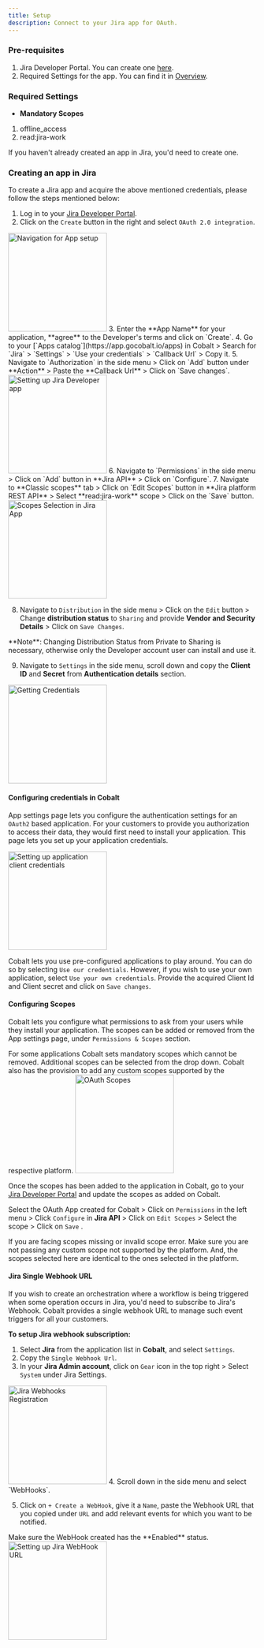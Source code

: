 ```yaml
---
title: Setup
description: Connect to your Jira app for OAuth.
---
```


### Pre-requisites

1. Jira Developer Portal. You can create one [here](https://www.atlassian.com/developers).
2. Required Settings for the app. You can find it in [Overview](https://docs.gocobalt.io/resources/integration-providers/jira_overview#required-settings).

### Required Settings

* **Mandatory Scopes** 
1. offline_access
2. read:jira-work

<Info>If you haven't already created an app in Jira, you'd need to create one.</Info>

### Creating an app in Jira

To create a Jira app and acquire the above mentioned credentials, please follow the steps mentioned below:

1. Log in to your [Jira Developer Portal](https://developer.atlassian.com/console).
2. Click on the `Create` button in the right and select `OAuth 2.0 integration`.
<img height="200" src="/images/Jira/jira_navigation.png" alt="Navigation for App setup"/>
3. Enter the **App Name** for your application, **agree** to the Developer's terms and click on `Create`.
4. Go to your [`Apps catalog`](https://app.gocobalt.io/apps) in Cobalt > Search for `Jira` > `Settings` > `Use your credentials` > `Callback Url` > Copy it.
5. Navigate to `Authorization` in the side menu > Click on `Add` button under **Action** > Paste the **Callback Url** > Click on `Save changes`.
<img height="200" src="/images/Jira/jira_config.png" alt="Setting up Jira Developer app"/>
6. Navigate to `Permissions` in the side menu > Click on `Add` button in **Jira API** > Click on `Configure`.
7. Navigate to **Classic scopes** tab > Click on `Edit Scopes` button in **Jira platform REST API** > Select **read:jira-work** scope > Click on the `Save` button.
<img height="200" src="/images/Jira/jira_setscopes.png" alt="Scopes Selection in Jira App"/>

8. Navigate to `Distribution` in the side menu > Click on the `Edit` button > Change **distribution status** to `Sharing` and provide **Vendor and Security Details** > Click on `Save Changes`.
<Info>
**Note**: Changing Distribution Status from Private to Sharing is necessary, otherwise only the Developer account user can install and use it.
</Info>

9. Navigate to `Settings` in the side menu, scroll down and copy the **Client ID** and **Secret** from **Authentication details** section.
<img height="200" src="/images/Jira/jira_credentials.png" alt="Getting Credentials"/>

#### Configuring credentials in Cobalt
App settings page lets you configure the authentication settings for an `OAuth2` based application. For your customers to provide you authorization to access their data,
they would first need to install your application. This page lets you set up your application credentials.

<img height="200" src="/images/Jira/jira_cobalt.png" alt="Setting up application client credentials"/>

Cobalt lets you use pre-configured applications to play around. You can do so by selecting `Use our credentials`. However, if you wish to use your own application,
select `Use your own credentials`. Provide the acquired Client Id and Client secret and click on `Save changes`.

#### Configuring Scopes
Cobalt lets you configure what permissions to ask from your users while they install your application. The scopes can be added or removed from the App settings page, under `Permissions & Scopes`
section. 

For some applications Cobalt sets mandatory scopes which cannot be removed. Additional scopes can be selected from the drop down. Cobalt also has the provision to add any 
custom scopes supported by the respective platform.
<img height="200" src="/images/Jira/jira_scopes.png" alt="OAuth Scopes"/>

Once the scopes has been added to the application in Cobalt, go to your [Jira Developer Portal](https://developer.atlassian.com/console) and update the scopes as added on Cobalt.

Select the OAuth App created for Cobalt > Click on `Permissions` in the left menu > Click `Configure` in **Jira API** > Click on `Edit Scopes` > Select the scope > Click on `Save` . 

<Warning>
If you are facing scopes missing or invalid scope error. Make sure you are not passing any custom scope not supported by the platform. And, the scopes selected here are
identical to the ones selected in the platform.
</Warning>

#### Jira Single Webhook URL
If you wish to create an orchestration where a workflow is being triggered when some operation occurs in Jira, you'd need to subscribe to Jira's Webhook. Cobalt provides
a single webhook URL to manage such event triggers for all your customers.

**To setup Jira webhook subscription:**

1. Select **Jira** from the application list in **Cobalt**, and select `Settings`.
2. Copy the `Single Webhook Url`.
3. In your **Jira Admin account**, click on `Gear` icon in the top right > Select `System` under Jira Settings.
<img height="200" src="/images/Jira/jira_system.png" alt="Jira Webhooks Registration"/>
4. Scroll down in the side menu and select `WebHooks`.


5. Click on `+ Create a WebHook`, give it a `Name`, paste the Webhook URL that you copied under `URL` and add relevant events for which you want to be notified.
<Note>
Make sure the WebHook created has the **Enabled** status.
</Note>
<img height="200" src="/images/Jira/jira-url.png" alt="Setting up Jira WebHook URL"/>

